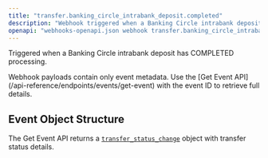 ```yaml
---
title: "transfer.banking_circle_intrabank_deposit.completed"
description: "Webhook triggered when a Banking Circle intrabank deposit has completed"
openapi: "webhooks-openapi.json webhook transfer.banking_circle_intrabank_deposit.completed"
---
```


Triggered when a Banking Circle intrabank deposit has COMPLETED processing.

<Note>
Webhook payloads contain only event metadata. Use the [Get Event API](/api-reference/endpoints/events/get-event) with the event ID to retrieve full details.
</Note>

## Event Object Structure

The Get Event API returns a [`transfer_status_change`](/api-reference/events/transfer-status-change-object) object with transfer status details.
